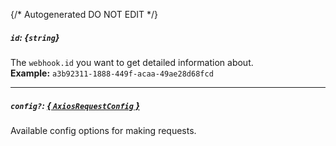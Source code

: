 {/* Autogenerated DO NOT EDIT  */}
##### `id`: *{`string`}*
The `webhook.id` you want to get detailed information about.
<br/>
**Example:** `a3b92311-1888-449f-acaa-49ae28d68fcd`

---
##### `config?`: [*{ `AxiosRequestConfig` }*](https://axios-http.com/docs/req_config)
Available config options for making requests.


